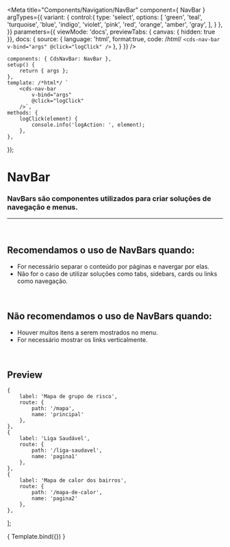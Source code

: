 
<Meta
	title="Components/Navigation/NavBar"
	component={ NavBar }
	argTypes={{
		variant: {
			control:{
				type: 'select',
				options: [
					'green',
					'teal',
					'turquoise',
					'blue',
					'indigo',
					'violet',
					'pink',
					'red',
					'orange',
					'amber',
					'gray',
				],
			}
		},
	}}
	parameters={{
		viewMode: 'docs',
		previewTabs: { canvas: { hidden: true }},
		docs: {
			source: {
				language: 'html',
				format:true,
				code: /*html*/ 
`<cds-nav-bar
	v-bind="args"
	@click="logClick"
/>`
			},
		}
	}}
/>

	components: { CdsNavBar: NavBar },
	setup() {
		return { args };
	},
	template: /*html*/ `
		<cds-nav-bar
			v-bind="args"
			@click="logClick"
		/>`,
	methods: {
		logClick(element) {
			console.info('logAction: ', element);
		},
	},
});

# NavBar

### NavBars são componentes utilizados para criar soluções de navegação e menus.
---
<br />

## Recomendamos o uso de NavBars quando:
- For necessário separar o conteúdo por páginas e navergar por elas.
- Não for o caso de utilizar soluções como tabs, sidebars, cards ou links como navegação.

<br />

## Não recomendamos o uso de NavBars quando:
- Houver muitos itens a serem mostrados no menu.
- For necessário mostrar os links verticalmente.

<br />

## Preview

	{
		label: 'Mapa de grupo de risco',
		route: {
			path: '/mapa',
			name: 'principal'
		},
	},
	{
		label: 'Liga Saudável',
		route: {
			path: '/liga-saudavel',
			name: 'pagina1'
		},
	},
	{
		label: 'Mapa de calor dos bairros',
		route: {
			path: '/mapa-de-calor',
			name: 'pagina2'
		},
	},
];

<Canvas>
	<Story
		name="NavBar"
		args={{
			items: items,
			activeItem: items[1],
		}}
	>
		{ Template.bind({}) }
	</Story>
</Canvas>

<ArgsTable story="NavBar" />